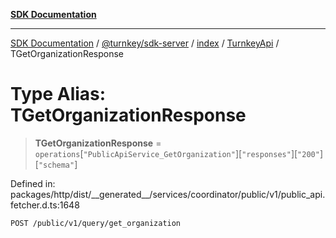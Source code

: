 [**SDK Documentation**](../../../../../../README.mdx)

***

[SDK Documentation](../../../../../../packages.mdx) / [@turnkey/sdk-server](../../../../README.mdx) / [index](../../../README.mdx) / [TurnkeyApi](../README.mdx) / TGetOrganizationResponse

# Type Alias: TGetOrganizationResponse

> **TGetOrganizationResponse** = `operations`\[`"PublicApiService_GetOrganization"`\]\[`"responses"`\]\[`"200"`\]\[`"schema"`\]

Defined in: packages/http/dist/\_\_generated\_\_/services/coordinator/public/v1/public\_api.fetcher.d.ts:1648

`POST /public/v1/query/get_organization`
